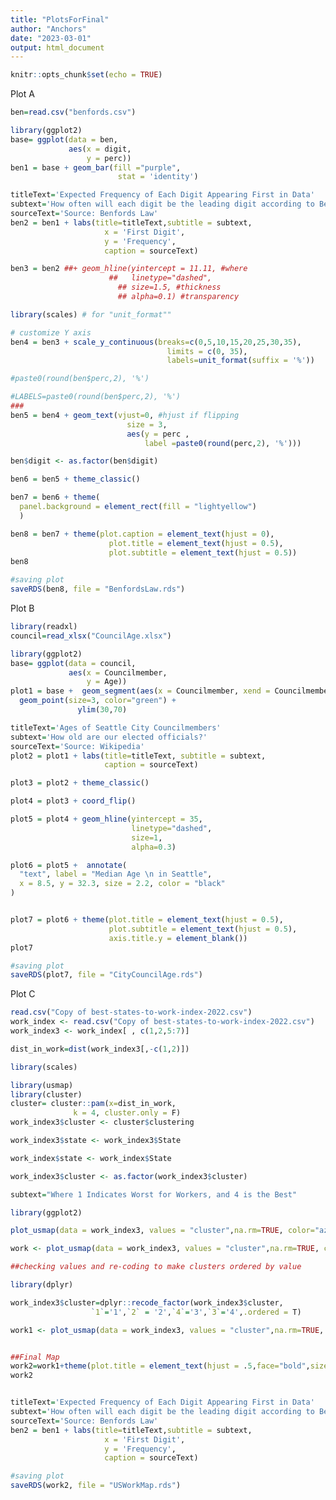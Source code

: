 ```yaml
---
title: "PlotsForFinal"
author: "Anchors"
date: "2023-03-01"
output: html_document
---
```


```r
knitr::opts_chunk$set(echo = TRUE)
```

Plot A

```r
ben=read.csv("benfords.csv")

library(ggplot2)
base= ggplot(data = ben,
             aes(x = digit,
                 y = perc))
ben1 = base + geom_bar(fill ="purple",
                        stat = 'identity') 

titleText='Expected Frequency of Each Digit Appearing First in Data'
subtext='How often will each digit be the leading digit according to Benford?'
sourceText='Source: Benfords Law'
ben2 = ben1 + labs(title=titleText,subtitle = subtext,
                     x = 'First Digit',
                     y = 'Frequency',
                     caption = sourceText)

ben3 = ben2 ##+ geom_hline(yintercept = 11.11, #where
                      ##   linetype="dashed",
                        ## size=1.5, #thickness
                        ## alpha=0.1) #transparency

library(scales) # for "unit_format""

# customize Y axis
ben4 = ben3 + scale_y_continuous(breaks=c(0,5,10,15,20,25,30,35),
                                   limits = c(0, 35),
                                   labels=unit_format(suffix = '%'))

#paste0(round(ben$perc,2), '%')

#LABELS=paste0(round(ben$perc,2), '%')
###
ben5 = ben4 + geom_text(vjust=0, #hjust if flipping
                          size = 3,
                          aes(y = perc ,
                              label =paste0(round(perc,2), '%')))

ben$digit <- as.factor(ben$digit)

ben6 = ben5 + theme_classic()

ben7 = ben6 + theme(
  panel.background = element_rect(fill = "lightyellow")
  )

ben8 = ben7 + theme(plot.caption = element_text(hjust = 0),
                      plot.title = element_text(hjust = 0.5),
                      plot.subtitle = element_text(hjust = 0.5))
ben8
```

```r
#saving plot
saveRDS(ben8, file = "BenfordsLaw.rds")
```

Plot B

```r
library(readxl)
council=read_xlsx("CouncilAge.xlsx")

library(ggplot2)
base= ggplot(data = council,
             aes(x = Councilmember,
                 y = Age))
plot1 = base +  geom_segment(aes(x = Councilmember, xend = Councilmember, y = Age, yend = 35),  color="darkgrey")+
  geom_point(size=3, color="green") +
               ylim(30,70)

titleText='Ages of Seattle City Councilmembers'
subtext='How old are our elected officials?'
sourceText='Source: Wikipedia'
plot2 = plot1 + labs(title=titleText, subtitle = subtext,
                     caption = sourceText)

plot3 = plot2 + theme_classic()

plot4 = plot3 + coord_flip()

plot5 = plot4 + geom_hline(yintercept = 35, 
                           linetype="dashed", 
                           size=1, 
                           alpha=0.3)

plot6 = plot5 +  annotate(
  "text", label = "Median Age \n in Seattle",
  x = 8.5, y = 32.3, size = 2.2, color = "black"
)


plot7 = plot6 + theme(plot.title = element_text(hjust = 0.5),
                      plot.subtitle = element_text(hjust = 0.5),
                      axis.title.y = element_blank())
plot7
```

```r
#saving plot
saveRDS(plot7, file = "CityCouncilAge.rds")
```

Plot C

```r

read.csv("Copy of best-states-to-work-index-2022.csv")
work_index <- read.csv("Copy of best-states-to-work-index-2022.csv")
work_index3 <- work_index[ , c(1,2,5:7)]

dist_in_work=dist(work_index3[,-c(1,2)])

library(scales)

library(usmap)
library(cluster)
cluster= cluster::pam(x=dist_in_work,
              k = 4, cluster.only = F)
work_index3$cluster <- cluster$clustering

work_index3$state <- work_index3$State

work_index$state <- work_index$State

work_index3$cluster <- as.factor(work_index3$cluster)

subtext="Where 1 Indicates Worst for Workers, and 4 is the Best"

library(ggplot2)

plot_usmap(data = work_index3, values = "cluster",na.rm=TRUE, color="azure4")+scale_fill_brewer(palette='RdYlBu')+ labs(title = "Best States to Work on a Scale of 1 to 4",subtitle = subtext)+ theme(legend.title=element_blank())

work <- plot_usmap(data = work_index3, values = "cluster",na.rm=TRUE, color="azure4")+ scale_fill_brewer(palette='RdYlBu')+ labs(title = "Best States to Work on a Scale of 1 to 4",subtitle = subtext)+ theme(legend.title=element_blank())

##checking values and re-coding to make clusters ordered by value

library(dplyr)

work_index3$cluster=dplyr::recode_factor(work_index3$cluster, 
                  `1`='1',`2` = '2',`4`='3',`3`='4',.ordered = T)

work1 <- plot_usmap(data = work_index3, values = "cluster",na.rm=TRUE, color="azure4")+ scale_fill_brewer(palette='RdYlBu')+ labs(title = "Best States to Work on a Scale of 1 to 4",subtitle = subtext,caption = "Source: Oxfam")+ theme(legend.title=element_blank())


##Final Map
work2=work1+theme(plot.title = element_text(hjust = .5,face="bold",size = 14),plot.subtitle = element_text(hjust = .5,face="italic"))
work2


titleText='Expected Frequency of Each Digit Appearing First in Data'
subtext='How often will each digit be the leading digit according to Benford?'
sourceText='Source: Benfords Law'
ben2 = ben1 + labs(title=titleText,subtitle = subtext,
                     x = 'First Digit',
                     y = 'Frequency',
                     caption = sourceText)
```

```r
#saving plot
saveRDS(work2, file = "USWorkMap.rds")
```

